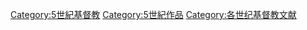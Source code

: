 [[Category:5世紀基督教|Category:5世紀基督教]]
[[Category:5世紀作品|Category:5世紀作品]]
[[Category:各世纪基督教文献|Category:各世纪基督教文献]]